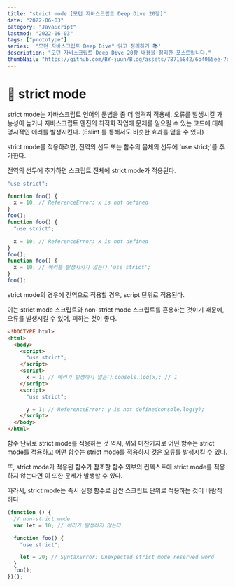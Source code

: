 ```yaml
---
title: "strict mode [모던 자바스크립트 Deep Dive 20장]"
date: "2022-06-03"
category: "JavaScript"
lastmod: "2022-06-03"
tags: ["prototype"]
series: '"모던 자바스크립트 Deep Dive" 읽고 정리하기 📚'
description: "모던 자바스크립트 Deep Dive 20장 내용을 정리한 포스트입니다."
thumbNail: "https://github.com/BY-juun/Blog/assets/78716842/6b4065ee-7d44-4580-899f-58dafcb8b5a7"
---
```


# 🌟 strict mode

strict mode는 자바스크립트 언어의 문법을 좀 더 엄격히 적용해, 오류를 발생시킬 가능성이 높거나 자바스크립트 엔진의 최적화 작업에 문제를 일으킬 수 있는 코드에 대해 명시적인 에러를 발생시킨다. (Eslint 를 통해서도 비슷한 효과를 얻을 수 있다)

strict mode를 적용하려면, 전역의 선두 또는 함수의 몸체의 선두에 'use strict;'를 추가한다.

전역의 선두에 추가하면 스크립트 전체에 strict mode가 적용된다.

```js
"use strict";

function foo() {
  x = 10; // ReferenceError: x is not defined
}
foo();
function foo() {
  "use strict";

  x = 10; // ReferenceError: x is not defined
}
foo();
function foo() {
  x = 10; // 에러를 발생시키지 않는다.'use strict';
}
foo();
```

strict mode의 경우에 전역으로 적용할 경우, script 단위로 적용된다.

이는 strict mode 스크립트와 non-strict mode 스크립트를 혼용하는 것이기 때문에, 오류를 발생시킬 수 있어, 피하는 것이 좋다.

```html
<!DOCTYPE html>
<html>
  <body>
    <script>
      "use strict";
    </script>
    <script>
      x = 1; // 에러가 발생하지 않는다.console.log(x); // 1
    </script>
    <script>
      "use strict";

      y = 1; // ReferenceError: y is not definedconsole.log(y);
    </script>
  </body>
</html>
```

함수 단위로 strict mode를 적용하는 것 역시, 위와 마찬가지로 어떤 함수는 strict mode를 적용하고 어떤 함수는 strict mode를 적용하지 것은 오류를 발생시킬 수 있다.

또, strict mode가 적용된 함수가 참조할 함수 외부의 컨텍스트에 strict mode를 적용하지 않는다면 이 또한 문제가 발생할 수 있다.

따라서, strict mode는 즉시 실행 함수로 감싼 스크립트 단위로 적용하는 것이 바람직하다

```js
(function () {
  // non-strict mode
  var lеt = 10; // 에러가 발생하지 않는다.

  function foo() {
    "use strict";

    let = 20; // SyntaxError: Unexpected strict mode reserved word
  }
  foo();
})();
```
